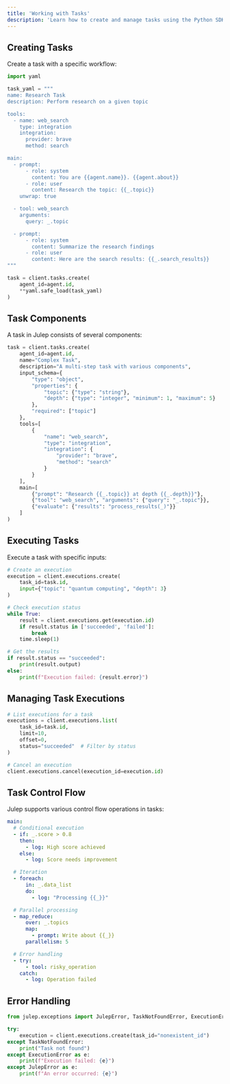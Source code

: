 ```yaml
---
title: 'Working with Tasks'
description: 'Learn how to create and manage tasks using the Python SDK'
---
```


## Creating Tasks

Create a task with a specific workflow:

```python
import yaml

task_yaml = """
name: Research Task
description: Perform research on a given topic

tools:
  - name: web_search
    type: integration
    integration:
      provider: brave
      method: search

main:
  - prompt:
      - role: system
        content: You are {{agent.name}}. {{agent.about}}
      - role: user
        content: Research the topic: {{_.topic}}
    unwrap: true

  - tool: web_search
    arguments:
      query: _.topic

  - prompt:
      - role: system
        content: Summarize the research findings
      - role: user
        content: Here are the search results: {{_.search_results}}
"""

task = client.tasks.create(
    agent_id=agent.id,
    **yaml.safe_load(task_yaml)
)
```

## Task Components

A task in Julep consists of several components:

```python
task = client.tasks.create(
    agent_id=agent.id,
    name="Complex Task",
    description="A multi-step task with various components",
    input_schema={
        "type": "object",
        "properties": {
            "topic": {"type": "string"},
            "depth": {"type": "integer", "minimum": 1, "maximum": 5}
        },
        "required": ["topic"]
    },
    tools=[
        {
            "name": "web_search",
            "type": "integration",
            "integration": {
                "provider": "brave",
                "method": "search"
            }
        }
    ],
    main=[
        {"prompt": "Research {{_.topic}} at depth {{_.depth}}"},
        {"tool": "web_search", "arguments": {"query": "_.topic"}},
        {"evaluate": {"results": "process_results(_)"}}
    ]
)
```

## Executing Tasks

Execute a task with specific inputs:

```python
# Create an execution
execution = client.executions.create(
    task_id=task.id,
    input={"topic": "quantum computing", "depth": 3}
)

# Check execution status
while True:
    result = client.executions.get(execution.id)
    if result.status in ['succeeded', 'failed']:
        break
    time.sleep(1)

# Get the results
if result.status == "succeeded":
    print(result.output)
else:
    print(f"Execution failed: {result.error}")
```

## Managing Task Executions

```python
# List executions for a task
executions = client.executions.list(
    task_id=task.id,
    limit=10,
    offset=0,
    status="succeeded"  # Filter by status
)

# Cancel an execution
client.executions.cancel(execution_id=execution.id)
```

## Task Control Flow

Julep supports various control flow operations in tasks:

```yaml
main:
  # Conditional execution
  - if: _.score > 0.8
    then:
      - log: High score achieved
    else:
      - log: Score needs improvement

  # Iteration
  - foreach:
      in: _.data_list
      do:
        - log: "Processing {{_}}"

  # Parallel processing
  - map_reduce:
      over: _.topics
      map:
        - prompt: Write about {{_}}
      parallelism: 5

  # Error handling
  - try:
      - tool: risky_operation
    catch:
      - log: Operation failed
```

## Error Handling

```python
from julep.exceptions import JulepError, TaskNotFoundError, ExecutionError

try:
    execution = client.executions.create(task_id="nonexistent_id")
except TaskNotFoundError:
    print("Task not found")
except ExecutionError as e:
    print(f"Execution failed: {e}")
except JulepError as e:
    print(f"An error occurred: {e}")
``` 